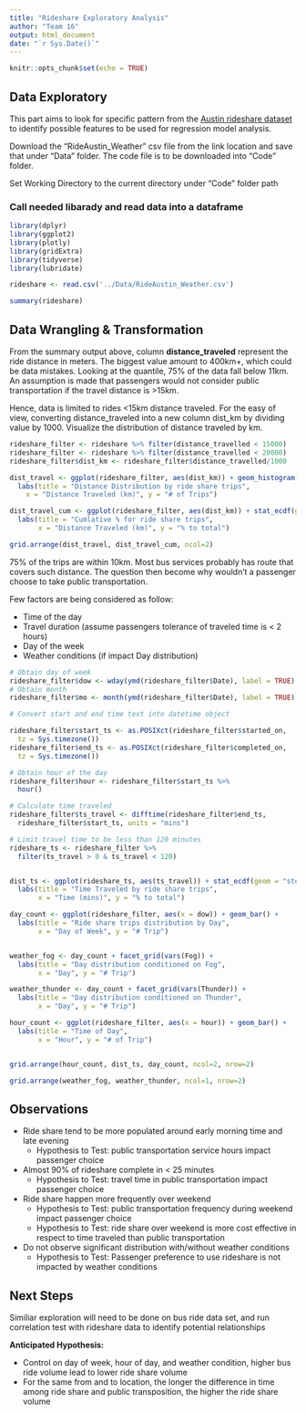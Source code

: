 ```yaml
---
title: "Rideshare Exploratory Analysis"
author: "Team 16"
output: html_document
date: "`r Sys.Date()`"
---
```


```r
knitr::opts_chunk$set(echo = TRUE)
```

## Data Exploratory

This part aims to look for specific pattern from the [Austin rideshare dataset](https://data.world/andytryba/rideaustin) to identify possible features to be used for regression model analysis.

Download the "RideAustin_Weather" csv file from the link location and save that under "Data" folder. The code file is to be downloaded into "Code" folder. 

Set Working Directory to the current directory under "Code" folder path

### Call needed libarady and read data into a dataframe

```r
library(dplyr)
library(ggplot2)
library(plotly)
library(gridExtra)
library(tidyverse)
library(lubridate)
```

```r
rideshare <- read.csv('../Data/RideAustin_Weather.csv')

summary(rideshare)
```

## Data Wrangling & Transformation

From the summary output above, column **distance_traveled** represent the ride distance in meters. The biggest value amount to 400km+, which could be data mistakes. Looking at the quantile, 75% of the data fall below 11km. An assumption is made that passengers would not consider public transportation if the travel distance is >15km.

Hence, data is limited to rides <15km distance traveled. For the easy of view, converting distance_traveled into a new column dist_km by dividing value by 1000. Visualize the distribution of distance traveled by km.


```r
rideshare_filter <- rideshare %>% filter(distance_travelled < 15000)
rideshare_filter <- rideshare %>% filter(distance_travelled < 20000)
rideshare_filter$dist_km <- rideshare_filter$distance_travelled/1000

dist_travel <- ggplot(rideshare_filter, aes(dist_km)) + geom_histogram(binwidth = 1) +
  labs(title = "Distance Distribution by ride share trips",
    x = "Distance Traveled (km)", y = "# of Trips")

dist_travel_cum <- ggplot(rideshare_filter, aes(dist_km)) + stat_ecdf(geom = 'step') +
  labs(title = "Cumlative % for ride share trips",
       x = "Distance Traveled (km)", y = "% to total")

grid.arrange(dist_travel, dist_travel_cum, ncol=2)

```

75% of the trips are within 10km. Most bus services probably has route that covers such distance. The question then become why wouldn't a passenger choose to take public transportation.

Few factors are being considered as follow:

* Time of the day
* Travel duration (assume passengers tolerance of traveled time is < 2 hours)
* Day of the week
* Weather conditions (if impact Day distribution)

```r
# Obtain day of week
rideshare_filter$dow <- wday(ymd(rideshare_filter$Date), label = TRUE)
# Obtain month
rideshare_filter$mo <- month(ymd(rideshare_filter$Date), label = TRUE)

# Convert start and end time text into datetime object

rideshare_filter$start_ts <- as.POSIXct(rideshare_filter$started_on,
  tz = Sys.timezone())
rideshare_filter$end_ts <- as.POSIXct(rideshare_filter$completed_on,
  tz = Sys.timezone())

# Obtain hour of the day
rideshare_filter$hour <- rideshare_filter$start_ts %>%
  hour()

# Calculate time traveled
rideshare_filter$ts_travel <- difftime(rideshare_filter$end_ts,
  rideshare_filter$start_ts, units = "mins")

# Limit travel time to be less than 120 minutes
rideshare_ts <- rideshare_filter %>%
  filter(ts_travel > 0 & ts_travel < 120)


dist_ts <- ggplot(rideshare_ts, aes(ts_travel)) + stat_ecdf(geom = "step") +
  labs(title = "Time Traveled by ride share trips",
       x = "Time (mins)", y = "% to total")

day_count <- ggplot(rideshare_filter, aes(x = dow)) + geom_bar() +
  labs(title = "Ride share trips distribution by Day",
       x = "Day of Week", y = "# Trip")


weather_fog <- day_count + facet_grid(vars(Fog)) +
  labs(title = "Day distribution conditioned on Fog",
       x = "Day", y = "# Trip")

weather_thunder <- day_count + facet_grid(vars(Thunder)) +
  labs(title = "Day distribution conditioned on Thunder",
       x = "Day", y = "# Trip")

hour_count <- ggplot(rideshare_filter, aes(x = hour)) + geom_bar() +
  labs(title = "Time of Day",
       x = "Hour", y = "# of Trip")


grid.arrange(hour_count, dist_ts, day_count, ncol=2, nrow=2)

grid.arrange(weather_fog, weather_thunder, ncol=1, nrow=2)
```

## Observations

* Ride share tend to be more populated around early morning time and late evening
  * Hypothesis to Test: public transportation service hours impact passenger choice
* Almost 90% of rideshare complete in < 25 minutes
  * Hypothesis to Test: travel time in public transportation impact passenger choice
* Ride share happen more frequently over weekend
  * Hypothesis to Test: public transportation frequency during weekend impact passenger choice
  * Hypothesis to Test: ride share over weekend is more cost effective in respect to time traveled than public transportation
* Do not observe significant distribution with/without weather conditions
  * Hypothesis to Test: Passenger preference to use rideshare is not impacted by weather conditions
  
## Next Steps

Similiar exploration will need to be done on bus ride data set, and run correlation test with rideshare data to identify potential relationships

**Anticipated Hypothesis:**

* Control on day of week, hour of day, and weather condition, higher bus ride volume lead to lower ride share volume
* For the same from and to location, the longer the difference in time among ride share and public transposition, the higher the ride share volume
